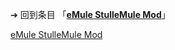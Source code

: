 {{LSR
|article = eMule StulleMule Mod
|latest_release_version = 7.0|latest_release_date = {{Start date and age|2010|12|25}}
}}<noinclude>

➔ 回到条目 「'''[[eMule StulleMule Mod]]'''」
[[Category:最新穩定版模板|eMule StulleMule Mod]]
</noinclude>